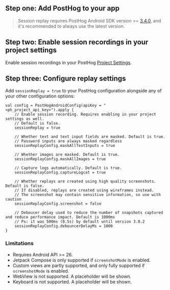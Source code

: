## Step one: Add PostHog to your app




<AndroidInstall />

> Session replay requires PostHog Android SDK version >= [3.4.0](https://github.com/PostHog/posthog-android/releases), and it's recommended to always use the latest version.

## Step two: Enable session recordings in your project settings

Enable session recordings in your PostHog [Project Settings](https://app.posthog.com/project/settings).

<ProductScreenshot
  imageLight={EnableSessionReplayLight} 
  imageDark={EnableSessionReplayDark} 
  alt="Enable session recordings in your PostHog'"
  classes="rounded"
/>

## Step three: Configure replay settings

Add `sessionReplay = true` to your PostHog configuration alongside any of your other configuration options:

```android_kotlin
val config = PostHogAndroidConfig(apiKey = "<ph_project_api_key>").apply {
    // Enable session recording. Requires enabling in your project settings as well.
    // Default is false.
    sessionReplay = true

    // Whether text and text input fields are masked. Default is true.
    // Password inputs are always masked regardless
    sessionReplayConfig.maskAllTextInputs = true

    // Whether images are masked. Default is true.
    sessionReplayConfig.maskAllImages = true

    // Capture logs automatically. Default is true.
    sessionReplayConfig.captureLogcat = true

    // Whether replays are created using high quality screenshots. Default is false.
    // If disabled, replays are created using wireframes instead.
    // The screenshot may contain sensitive information, so use with caution
    sessionReplayConfig.screenshot = false

    // Deboucer delay used to reduce the number of snapshots captured and reduce performance impact. Default is 1000ms
    // Ps: it was 500ms (0.5s) by default until version 3.8.2
    sessionReplayConfig.debouncerDelayMs = 1000
}
```

### Limitations

- Requires Android API >= 26.
- Jetpack Compose is only supported if `screenshotMode` is enabled.
- Custom views are partly supported, and only fully supported if `screenshotMode`  is enabled.
- WebView is not supported. A placeholder will be shown.
- Keyboard is not supported. A placeholder will be shown.
